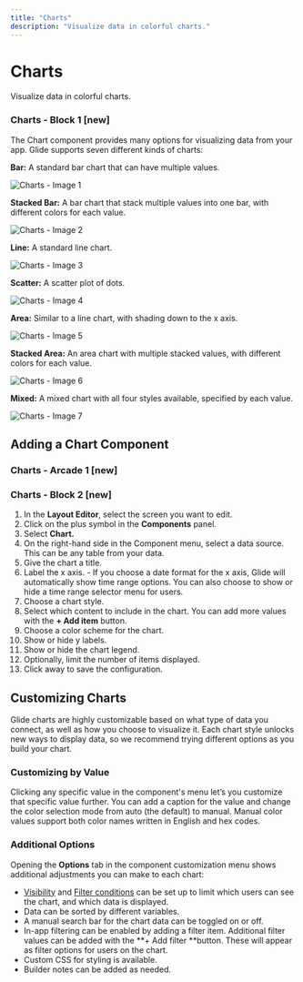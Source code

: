 ```yaml
---
title: "Charts"
description: "Visualize data in colorful charts."
---
```


# Charts

Visualize data in colorful charts.

### Charts - Block 1 [new]

The Chart component provides many options for visualizing data from your app. Glide supports seven different kinds of charts:

**Bar:** A standard bar chart that can have multiple values.



![Charts - Image 1](https://images.ctfassets.net/yreygbm72t08/6n8qjBFYWUHIxHrmoQCjHJ/b86a3be735f642a0381ca413a075f9e7/CleanShot_2025-05-21_at_1â__.57.58_2x.png)



**Stacked Bar:** A bar chart that stack multiple values into one bar, with different colors for each value.



![Charts - Image 2](https://images.ctfassets.net/yreygbm72t08/6v2CQvT9gsUuPq11ayZoM/b8876d70e2c885cadbd275b6ad67771d/CleanShot_2025-05-23_at_7â__.24.53_2x.png)



**Line:** A standard line chart.



![Charts - Image 3](https://images.ctfassets.net/yreygbm72t08/3raJpnPEmAl5mzZMcP4IG6/2c09af5c6f6f88000e709a4bf2c62c4c/CleanShot_2025-05-21_at_1â__.58.46_2x.png)



**Scatter:** A scatter plot of dots.



![Charts - Image 4](https://images.ctfassets.net/yreygbm72t08/6kuznLTGD56nWgnsJqgC9L/37c6e86e6b718b136b2925cbf86d8c34/CleanShot_2025-05-21_at_1â__.59.43_2x.png)



**Area:** Similar to a line chart, with shading down to the x axis.



![Charts - Image 5](https://images.ctfassets.net/yreygbm72t08/4Libk7ijY12Km1iQmxzkhU/f8b75bf95ffe43174954d09dbcb82c9a/CleanShot_2025-05-21_at_2â__.00.19_2x.png)



**Stacked Area:** An area chart with multiple stacked values, with different colors for each value.



![Charts - Image 6](https://images.ctfassets.net/yreygbm72t08/689rAV2qeR6QQE1uEfi2UB/2361b28ceca8363f17c15de4ac700009/CleanShot_2025-05-21_at_2â__.01.34_2x.png)



**Mixed:** A mixed chart with all four styles available, specified by each value.



![Charts - Image 7](https://images.ctfassets.net/yreygbm72t08/78rncpWUsriYOuULHXqfkc/88ffb62e99f6f230b6fe9548ea481883/CleanShot_2025-05-23_at_7â__.51.03_2x.png)



## Adding a Chart Component



### Charts - Arcade 1 [new]

### Charts - Block 2 [new]

1. In the **Layout Editor**, select the screen you want to edit.
2. Click on the plus symbol in the **Components** panel.
3. Select **Chart.**
4. On the right-hand side in the Component menu, select a data source. This can be any table from your data.
5. Give the chart a title.
6. Label the x axis. - If you choose a date format for the x axis, Glide will automatically show time range options. You can also choose to show or hide a time range selector menu for users.
7. Choose a chart style.
8. Select which content to include in the chart. You can add more values with the **+ Add item** button.
9. Choose a color scheme for the chart.
10. Show or hide y labels.
11. Show or hide the chart legend.
12. Optionally, limit the number of items displayed.
13. Click away to save the configuration.

## Customizing Charts

Glide charts are highly customizable based on what type of data you connect, as well as how you choose to visualize it. Each chart style unlocks new ways to display data, so we recommend trying different options as you build your chart.

### Customizing by Value

Clicking any specific value in the component's menu let’s you customize that specific value further. You can add a caption for the value and change the color selection mode from auto (the default) to manual. Manual color values support both color names written in English and hex codes.

### Additional Options

Opening the **Options** tab in the component customization menu shows additional adjustments you can make to each chart:

- [Visibility](/use-cases/conditions-filtering-and-visibility) and [Filter conditions](/reference/user-experience/visibility-conditions) can be set up to limit which users can see the chart, and which data is displayed.
- Data can be sorted by different variables.
- A manual search bar for the chart data can be toggled on or off.
- In-app filtering can be enabled by adding a filter item. Additional filter values can be added with the **+ Add filter **button. These will appear as filter options for users on the chart.
- Custom CSS for styling is available.
- Builder notes can be added as needed.




